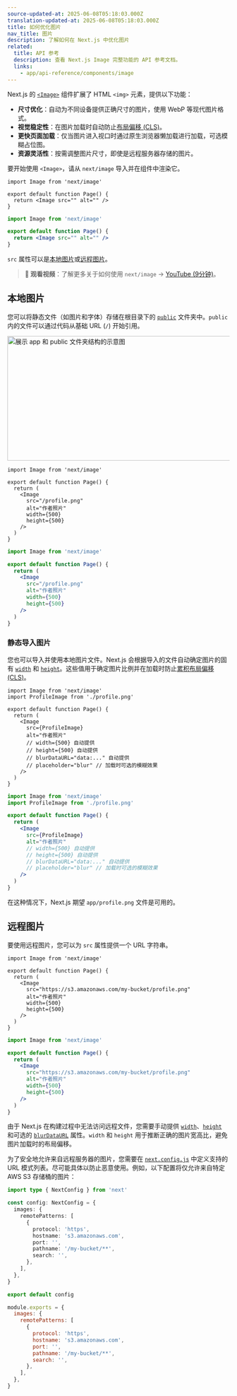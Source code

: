 ```yaml
---
source-updated-at: 2025-06-08T05:18:03.000Z
translation-updated-at: 2025-06-08T05:18:03.000Z
title: 如何优化图片
nav_title: 图片
description: 了解如何在 Next.js 中优化图片
related:
  title: API 参考
  description: 查看 Next.js Image 完整功能的 API 参考文档。
  links:
    - app/api-reference/components/image
---
```


Next.js 的 [`<Image>`](/docs/app/api-reference/components/image) 组件扩展了 HTML `<img>` 元素，提供以下功能：

- **尺寸优化**：自动为不同设备提供正确尺寸的图片，使用 WebP 等现代图片格式。
- **视觉稳定性**：在图片加载时自动防止[布局偏移 (CLS)](https://web.dev/articles/cls)。
- **更快页面加载**：仅当图片进入视口时通过原生浏览器懒加载进行加载，可选模糊占位图。
- **资源灵活性**：按需调整图片尺寸，即使是远程服务器存储的图片。

要开始使用 `<Image>`，请从 `next/image` 导入并在组件中渲染它。

```tsx filename="app/page.tsx" switcher
import Image from 'next/image'

export default function Page() {
  return <Image src="" alt="" />
}
```

```jsx filename="app/page.js" switcher
import Image from 'next/image'

export default function Page() {
  return <Image src="" alt="" />
}
```

`src` 属性可以是[本地图片](#本地图片)或[远程图片](#远程图片)。

> **🎥 观看视频**：了解更多关于如何使用 `next/image` → [YouTube (9分钟)](https://youtu.be/IU_qq_c_lKA)。

## 本地图片

您可以将静态文件（如图片和字体）存储在根目录下的 [`public`](/docs/app/api-reference/file-conventions/public-folder) 文件夹中。`public` 内的文件可以通过代码从基础 URL (`/`) 开始引用。

<Image
  alt="展示 app 和 public 文件夹结构的示意图"
  srcLight="/docs/light/public-folder.png"
  srcDark="/docs/dark/public-folder.png"
  width="1600"
  height="282"
/>

```tsx filename="app/page.tsx" switcher
import Image from 'next/image'

export default function Page() {
  return (
    <Image
      src="/profile.png"
      alt="作者照片"
      width={500}
      height={500}
    />
  )
}
```

```jsx filename="app/page.js" switcher
import Image from 'next/image'

export default function Page() {
  return (
    <Image
      src="/profile.png"
      alt="作者照片"
      width={500}
      height={500}
    />
  )
}
```

### 静态导入图片

您也可以导入并使用本地图片文件。Next.js 会根据导入的文件自动确定图片的固有 [`width`](/docs/app/api-reference/components/image#width-and-height) 和 [`height`](/docs/app/api-reference/components/image#width-and-height)。这些值用于确定图片比例并在加载时防止[累积布局偏移 (CLS)](https://web.dev/articles/cls)。

```tsx filename="app/page.tsx" switcher
import Image from 'next/image'
import ProfileImage from './profile.png'

export default function Page() {
  return (
    <Image
      src={ProfileImage}
      alt="作者照片"
      // width={500} 自动提供
      // height={500} 自动提供
      // blurDataURL="data:..." 自动提供
      // placeholder="blur" // 加载时可选的模糊效果
    />
  )
}
```

```jsx filename="app/page.js" switcher
import Image from 'next/image'
import ProfileImage from './profile.png'

export default function Page() {
  return (
    <Image
      src={ProfileImage}
      alt="作者照片"
      // width={500} 自动提供
      // height={500} 自动提供
      // blurDataURL="data:..." 自动提供
      // placeholder="blur" // 加载时可选的模糊效果
    />
  )
}
```

在这种情况下，Next.js 期望 `app/profile.png` 文件是可用的。

## 远程图片

要使用远程图片，您可以为 `src` 属性提供一个 URL 字符串。

```tsx filename="app/page.tsx" switcher
import Image from 'next/image'

export default function Page() {
  return (
    <Image
      src="https://s3.amazonaws.com/my-bucket/profile.png"
      alt="作者照片"
      width={500}
      height={500}
    />
  )
}
```

```jsx filename="app/page.js" switcher
import Image from 'next/image'

export default function Page() {
  return (
    <Image
      src="https://s3.amazonaws.com/my-bucket/profile.png"
      alt="作者照片"
      width={500}
      height={500}
    />
  )
}
```

由于 Next.js 在构建过程中无法访问远程文件，您需要手动提供 [`width`](/docs/app/api-reference/components/image#width-and-height)、[`height`](/docs/app/api-reference/components/image#width-and-height) 和可选的 [`blurDataURL`](/docs/app/api-reference/components/image#blurdataurl) 属性。`width` 和 `height` 用于推断正确的图片宽高比，避免图片加载时的布局偏移。

为了安全地允许来自远程服务器的图片，您需要在 [`next.config.js`](/docs/app/api-reference/config/next-config-js) 中定义支持的 URL 模式列表。尽可能具体以防止恶意使用。例如，以下配置将仅允许来自特定 AWS S3 存储桶的图片：

```ts filename="next.config.ts" switcher
import type { NextConfig } from 'next'

const config: NextConfig = {
  images: {
    remotePatterns: [
      {
        protocol: 'https',
        hostname: 's3.amazonaws.com',
        port: '',
        pathname: '/my-bucket/**',
        search: '',
      },
    ],
  },
}

export default config
```

```js filename="next.config.js" switcher
module.exports = {
  images: {
    remotePatterns: [
      {
        protocol: 'https',
        hostname: 's3.amazonaws.com',
        port: '',
        pathname: '/my-bucket/**',
        search: '',
      },
    ],
  },
}
```